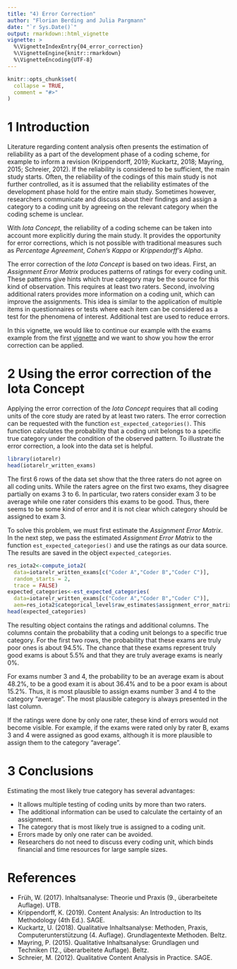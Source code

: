 ```yaml
---
title: "4) Error Correction"
author: "Florian Berding and Julia Pargmann"
date: "`r Sys.Date()`"
output: rmarkdown::html_vignette
vignette: >
  %\VignetteIndexEntry{04_error_correction}
  %\VignetteEngine{knitr::rmarkdown}
  %\VignetteEncoding{UTF-8}
---
```


```r
knitr::opts_chunk$set(
  collapse = TRUE,
  comment = "#>"
)
```
# 1 Introduction
Literature regarding content analysis often presents the estimation of reliability  as
a part of the development phase of a coding scheme, for example to inform a revision (Krippendorff, 2019; 
Kuckartz, 2018; Mayring, 2015; Schreier, 2012). If the reliability is 
considered to be sufficient, the main study starts. Often, the reliability of the codings
of this main study is not further controlled, as it is assumed that the reliability estimates
of the development phase hold for the entire main study. Sometimes however, researchers
communicate and discuss about their findings and assign a category to a coding unit by 
agreeing on the relevant category when the coding scheme is unclear.

With *Iota Concept*, the reliability of a coding scheme can be taken 
into account more explicitly during the main study. It provides the opportunity 
for error corrections, which is not possible with traditional measures 
such as *Percentage Agreement*, *Cohen's Kappa* or *Krippendorff's Alpha*.  

The error correction of the *Iota Concept* is based on two ideas. First, an
*Assignment Error Matrix* produces patterns of ratings for every coding unit.
These patterns give hints which true category may be the source for this 
kind of observation. This requires at least two raters. Second, involving additional
raters provides more information on a coding unit, which can improve the assignments.
This idea is similar to the application of multiple items in questionnaires or tests 
where each item can be considered as a test for the phenomena of interest. Additional
test are used to reduce errors.

In this vignette, we would like to continue our example with the exams example from 
the first [vignette](iotarelr.html) and we want to show you how the error 
correction can be applied.

# 2 Using the error correction of the Iota Concept
Applying the error correction of the *Iota Concept* requires that all coding units
of the core study are rated by at least two raters. The error correction can
be requested with the function `est_expected_categories()`. This function 
calculates the probability that a coding unit belongs to a specific true
category under the condition of the observed pattern. To illustrate the error 
correction, a look into the data set is helpful.

```r
library(iotarelr)
head(iotarelr_written_exams)
```
The first 6 rows of the data set show that the three raters do not agree on all
coding units. While the raters agree on the first two exams, they disagree partially
on exams 3 to 6. In particular, two raters consider exam 3 to be average
while one rater considers this exams to be good. Thus, there seems to be some
kind of error and it is not clear which category should be assigned to exam 3.

To solve this problem, we must first estimate the *Assignment Error Matrix*. In 
the next step, we pass the estimated *Assignment Error Matrix* to the function
`est_expected_categories()` and use the ratings as our data source. The results
are saved in the object `expected_categories`.

```r
res_iota2<-compute_iota2(
  data=iotarelr_written_exams[c("Coder A","Coder B","Coder C")],
  random_starts = 2,
  trace = FALSE)
expected_categories<-est_expected_categories(
  data=iotarelr_written_exams[c("Coder A","Coder B","Coder C")],
  aem=res_iota2$categorical_level$raw_estimates$assignment_error_matrix)
head(expected_categories)

```
The resulting object contains the ratings and additional columns. The columns
contain the probability that a coding unit belongs to a specific true category.
For the first two rows, the probability that these exams are truly poor ones is about
94.5%. The chance that these exams represent truly good exams is about 5.5% and
that they are truly average exams is nearly 0%.

For exams number 3 and 4, the probability to be an average exam is about 48.2%, to
be a good exam it is about 36.4% and to be a poor exam is about 15.2%. Thus, it is
most plausible to assign exams number 3 and 4 to the category "average". The
most plausible category is always presented in the last column. 

If the ratings were done by only one rater, these kind of errors would not become
visible. For example, if the exams were rated only by rater B, exams 3 and 4 were
assigned as good exams, although it is more plausible to assign them to the category
"average". 

# 3 Conclusions
Estimating the most likely true category has several advantages:

- It allows multiple testing of coding units by more than two raters. 
- The additional information can be used to calculate the certainty of an
assignment.
- The category that is most likely true is assigned to a coding unit.
- Errors made by only one rater can be avoided.
- Researchers do not need to discuss every coding unit, which 
binds financial and time resources for large sample sizes.

# References
- Früh, W. (2017). Inhaltsanalyse: Theorie und Praxis (9., überarbeitete Auflage). UTB.
- Krippendorff, K. (2019). Content Analysis: An Introduction to Its Methodology 
(4th Ed.). SAGE. 
- Kuckartz, U. (2018). Qualitative Inhaltsanalyse: Methoden, Praxis, 
Computerunterstützung (4. Auflage). Grundlagentexte Methoden. Beltz.
- Mayring, P. (2015). Qualitative Inhaltsanalyse: Grundlagen und Techniken 
(12., überarbeitete Auflage). Beltz.
- Schreier, M. (2012). Qualitative Content Analysis in Practice. SAGE. 


